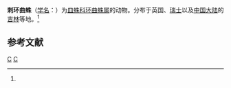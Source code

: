 {{Speciesbox
| taxon = Diplocentria bidenta
| binomial_authority = (Emerton, 1882)<ref name='id13222'>{{cite web| url =http://www.bioinfo.cn/db05/BjdwSpecies.php?action=view&id=13222| title =刺环曲蛛| work =《中国动物物种编目数据库》| publisher =中国科学院微生物研究所| author =中国科学院动物研究所| accessdate =2009-04-28| deadurl =yes| archiveurl =https://web.archive.org/web/20160305021658/http://www.bioinfo.cn/db05/BjdwSpecies.php?action=view&id=13222| archivedate =2016-03-05}}</ref>
}}

'''刺环曲蛛'''（[[学名|学名]]：{{lang|la|''Diplocentria bidenta''}}）为[[皿蛛科|皿蛛科]][[环曲蛛属|环曲蛛属]]的动物。分布于英国、[[瑞士|瑞士]]以及[[中国大陆|中国大陆]]的[[吉林|吉林]]等地。<ref name='id13222'/>

== 参考文献 ==
{{reflist}}

{{蜘蛛小作品}}

{{taxonbar}}
[[Category:_1882年描述的动物|C]]
[[Category:环曲蛛属|C]]